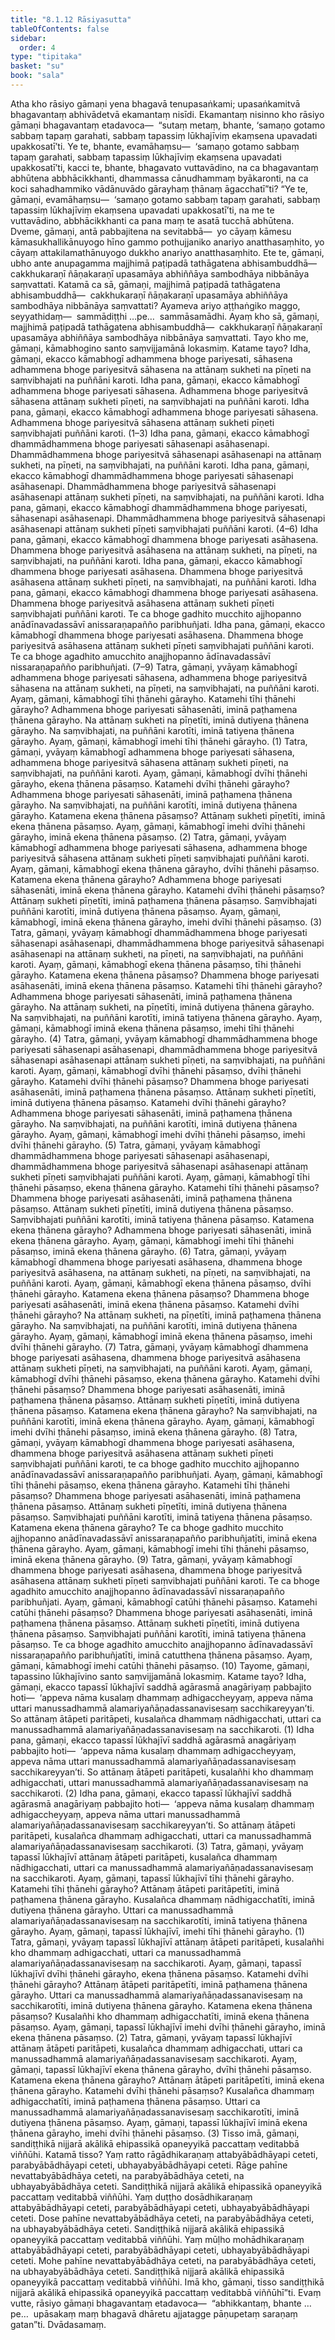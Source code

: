 ```yaml
---
title: "8.1.12 Rāsiyasutta"
tableOfContents: false
sidebar:
  order: 4
type: "tipitaka"
basket: "su"
book: "sala"
---
```



<DynamicBreadcrumb />

<Division number="364" book="sala" bookNo="13" page="513">

<Paragraph number="1609" book="sala">
Atha kho rāsiyo gāmaṇi yena bhagavā tenupasaṅkami; upasaṅkamitvā bhagavantaṃ abhivādetvā ekamantaṃ nisīdi. Ekamantaṃ nisinno kho rāsiyo gāmaṇi bhagavantaṃ etadavoca—  “sutaṃ metaṃ, bhante, ‘samaṇo gotamo sabbaṃ tapaṃ garahati, sabbaṃ tapassiṃ lūkhajīviṃ ekaṃsena upavadati upakkosatī’ti. Ye te, bhante, evamāhaṃsu—  ‘samaṇo gotamo sabbaṃ tapaṃ garahati, sabbaṃ tapassiṃ lūkhajīviṃ ekaṃsena upavadati upakkosatī’ti, kacci te, bhante, bhagavato vuttavādino, na ca bhagavantaṃ abhūtena abbhācikkhanti, dhammassa cānudhammaṃ byākaronti, na ca koci sahadhammiko vādānuvādo gārayhaṃ ṭhānaṃ āgacchatī”ti? “Ye te, gāmaṇi, evamāhaṃsu—  ‘samaṇo gotamo sabbaṃ tapaṃ garahati, sabbaṃ tapassiṃ lūkhajīviṃ ekaṃsena upavadati upakkosatī’ti, na me te vuttavādino, abbhācikkhanti ca pana maṃ te asatā tucchā abhūtena.
</Paragraph>

<Paragraph number="1610" book="sala">
Dveme, gāmaṇi, antā pabbajitena na sevitabbā—  yo cāyaṃ kāmesu kāmasukhallikānuyogo hīno gammo pothujjaniko anariyo anatthasaṃhito, yo cāyaṃ attakilamathānuyogo dukkho anariyo anatthasaṃhito. Ete te, gāmaṇi, ubho ante anupagamma majjhimā paṭipadā tathāgatena abhisambuddhā—  cakkhukaraṇī ñāṇakaraṇī upasamāya abhiññāya sambodhāya nibbānāya saṃvattati. Katamā ca sā, gāmaṇi, majjhimā paṭipadā tathāgatena abhisambuddhā—  cakkhukaraṇī ñāṇakaraṇī upasamāya abhiññāya sambodhāya nibbānāya saṃvattati? Ayameva ariyo aṭṭhaṅgiko maggo, seyyathidaṃ—  sammādiṭṭhi …pe…  sammāsamādhi. Ayaṃ kho sā, gāmaṇi, majjhimā paṭipadā tathāgatena abhisambuddhā—  cakkhukaraṇī ñāṇakaraṇī upasamāya abhiññāya sambodhāya nibbānāya saṃvattati.
</Paragraph>

<Paragraph number="1611" book="sala">
Tayo kho me, gāmaṇi, kāmabhogino santo saṃvijjamānā lokasmiṃ. Katame tayo? Idha, gāmaṇi, ekacco kāmabhogī adhammena bhoge pariyesati, sāhasena adhammena bhoge pariyesitvā sāhasena na attānaṃ sukheti na pīṇeti na saṃvibhajati na puññāni karoti. Idha pana, gāmaṇi, ekacco kāmabhogī adhammena bhoge pariyesati sāhasena. Adhammena bhoge pariyesitvā sāhasena attānaṃ sukheti pīṇeti, na saṃvibhajati na puññāni karoti. Idha pana, gāmaṇi, ekacco kāmabhogī adhammena bhoge pariyesati sāhasena. Adhammena bhoge pariyesitvā sāhasena attānaṃ sukheti pīṇeti saṃvibhajati puññāni karoti. (1–3)
</Paragraph>

<Paragraph number="1612" book="sala">
Idha pana, gāmaṇi, ekacco kāmabhogī dhammādhammena bhoge pariyesati sāhasenapi asāhasenapi. Dhammādhammena bhoge pariyesitvā sāhasenapi asāhasenapi na attānaṃ sukheti, na pīṇeti, na saṃvibhajati, na puññāni karoti. Idha pana, gāmaṇi, ekacco kāmabhogī dhammādhammena bhoge pariyesati sāhasenapi asāhasenapi. Dhammādhammena bhoge pariyesitvā sāhasenapi asāhasenapi attānaṃ sukheti pīṇeti, na saṃvibhajati, na puññāni karoti. Idha pana, gāmaṇi, ekacco kāmabhogī dhammādhammena bhoge pariyesati, sāhasenapi asāhasenapi. Dhammādhammena bhoge pariyesitvā sāhasenapi asāhasenapi attānaṃ sukheti pīṇeti saṃvibhajati puññāni karoti. (4–6)
</Paragraph>

<Paragraph number="1613" book="sala">
Idha pana, gāmaṇi, ekacco kāmabhogī dhammena bhoge pariyesati asāhasena. Dhammena bhoge pariyesitvā asāhasena na attānaṃ sukheti, na pīṇeti, na saṃvibhajati, na puññāni karoti. Idha pana, gāmaṇi, ekacco kāmabhogī dhammena bhoge pariyesati asāhasena. Dhammena bhoge pariyesitvā asāhasena attānaṃ sukheti pīṇeti, na saṃvibhajati, na puññāni karoti. Idha pana, gāmaṇi, ekacco kāmabhogī dhammena bhoge pariyesati asāhasena. Dhammena bhoge pariyesitvā asāhasena attānaṃ sukheti pīṇeti saṃvibhajati puññāni karoti. Te ca bhoge gadhito mucchito ajjhopanno anādīnavadassāvī anissaraṇapañño paribhuñjati. Idha pana, gāmaṇi, ekacco kāmabhogī dhammena bhoge pariyesati asāhasena. Dhammena bhoge pariyesitvā asāhasena attānaṃ sukheti pīṇeti saṃvibhajati puññāni karoti. Te ca bhoge agadhito amucchito anajjhopanno ādīnavadassāvī nissaraṇapañño paribhuñjati. (7–9)
</Paragraph>

<Paragraph number="1614" book="sala">
Tatra, gāmaṇi, yvāyaṃ kāmabhogī adhammena bhoge pariyesati sāhasena, adhammena bhoge pariyesitvā sāhasena na attānaṃ sukheti, na pīṇeti, na saṃvibhajati, na puññāni karoti. Ayaṃ, gāmaṇi, kāmabhogī tīhi ṭhānehi gārayho. Katamehi tīhi ṭhānehi gārayho? Adhammena bhoge pariyesati sāhasenāti, iminā paṭhamena ṭhānena gārayho. Na attānaṃ sukheti na pīṇetīti, iminā dutiyena ṭhānena gārayho. Na saṃvibhajati, na puññāni karotīti, iminā tatiyena ṭhānena gārayho. Ayaṃ, gāmaṇi, kāmabhogī imehi tīhi ṭhānehi gārayho. (1)
</Paragraph>

<Paragraph number="1615" book="sala">
Tatra, gāmaṇi, yvāyaṃ kāmabhogī adhammena bhoge pariyesati sāhasena, adhammena bhoge pariyesitvā sāhasena attānaṃ sukheti pīṇeti, na saṃvibhajati, na puññāni karoti. Ayaṃ, gāmaṇi, kāmabhogī dvīhi ṭhānehi gārayho, ekena ṭhānena pāsaṃso. Katamehi dvīhi ṭhānehi gārayho? Adhammena bhoge pariyesati sāhasenāti, iminā paṭhamena ṭhānena gārayho. Na saṃvibhajati, na puññāni karotīti, iminā dutiyena ṭhānena gārayho. Katamena ekena ṭhānena pāsaṃso? Attānaṃ sukheti pīṇetīti, iminā ekena ṭhānena pāsaṃso. Ayaṃ, gāmaṇi, kāmabhogī imehi dvīhi ṭhānehi gārayho, iminā ekena ṭhānena pāsaṃso. (2)
</Paragraph>

<Paragraph number="1616" book="sala">
Tatra, gāmaṇi, yvāyaṃ kāmabhogī adhammena bhoge pariyesati sāhasena, adhammena bhoge pariyesitvā sāhasena attānaṃ sukheti pīṇeti saṃvibhajati puññāni karoti. Ayaṃ, gāmaṇi, kāmabhogī ekena ṭhānena gārayho, dvīhi ṭhānehi pāsaṃso. Katamena ekena ṭhānena gārayho? Adhammena bhoge pariyesati sāhasenāti, iminā ekena ṭhānena gārayho. Katamehi dvīhi ṭhānehi pāsaṃso? Attānaṃ sukheti pīṇetīti, iminā paṭhamena ṭhānena pāsaṃso. Saṃvibhajati puññāni karotīti, iminā dutiyena ṭhānena pāsaṃso. Ayaṃ, gāmaṇi, kāmabhogī, iminā ekena ṭhānena gārayho, imehi dvīhi ṭhānehi pāsaṃso. (3)
</Paragraph>

<Paragraph number="1617" book="sala">
Tatra, gāmaṇi, yvāyaṃ kāmabhogī dhammādhammena bhoge pariyesati sāhasenapi asāhasenapi, dhammādhammena bhoge pariyesitvā sāhasenapi asāhasenapi na attānaṃ sukheti, na pīṇeti, na saṃvibhajati, na puññāni karoti. Ayaṃ, gāmaṇi, kāmabhogī ekena ṭhānena pāsaṃso, tīhi ṭhānehi gārayho. Katamena ekena ṭhānena pāsaṃso? Dhammena bhoge pariyesati asāhasenāti, iminā ekena ṭhānena pāsaṃso. Katamehi tīhi ṭhānehi gārayho? Adhammena bhoge pariyesati sāhasenāti, iminā paṭhamena ṭhānena gārayho. Na attānaṃ sukheti, na pīṇetīti, iminā dutiyena ṭhānena gārayho. Na saṃvibhajati, na puññāni karotīti, iminā tatiyena ṭhānena gārayho. Ayaṃ, gāmaṇi, kāmabhogī iminā ekena ṭhānena pāsaṃso, imehi tīhi ṭhānehi gārayho. (4)
</Paragraph>

<Paragraph number="1618" book="sala">
Tatra, gāmaṇi, yvāyaṃ kāmabhogī dhammādhammena bhoge pariyesati sāhasenapi asāhasenapi, dhammādhammena bhoge pariyesitvā sāhasenapi asāhasenapi attānaṃ sukheti pīṇeti, na saṃvibhajati, na puññāni karoti. Ayaṃ, gāmaṇi, kāmabhogī dvīhi ṭhānehi pāsaṃso, dvīhi ṭhānehi gārayho. Katamehi dvīhi ṭhānehi pāsaṃso? Dhammena bhoge pariyesati asāhasenāti, iminā paṭhamena ṭhānena pāsaṃso. Attānaṃ sukheti pīṇetīti, iminā dutiyena ṭhānena pāsaṃso. Katamehi dvīhi ṭhānehi gārayho? Adhammena bhoge pariyesati sāhasenāti, iminā paṭhamena ṭhānena gārayho. Na saṃvibhajati, na puññāni karotīti, iminā dutiyena ṭhānena gārayho. Ayaṃ, gāmaṇi, kāmabhogī imehi dvīhi ṭhānehi pāsaṃso, imehi dvīhi ṭhānehi gārayho. (5)
</Paragraph>

<Paragraph number="1619" book="sala">
Tatra, gāmaṇi, yvāyaṃ kāmabhogī dhammādhammena bhoge pariyesati sāhasenapi asāhasenapi, dhammādhammena bhoge pariyesitvā sāhasenapi asāhasenapi attānaṃ sukheti pīṇeti saṃvibhajati puññāni karoti. Ayaṃ, gāmaṇi, kāmabhogī tīhi ṭhānehi pāsaṃso, ekena ṭhānena gārayho. Katamehi tīhi ṭhānehi pāsaṃso? Dhammena bhoge pariyesati asāhasenāti, iminā paṭhamena ṭhānena pāsaṃso. Attānaṃ sukheti pīṇetīti, iminā dutiyena ṭhānena pāsaṃso. Saṃvibhajati puññāni karotīti, iminā tatiyena ṭhānena pāsaṃso. Katamena ekena ṭhānena gārayho? Adhammena bhoge pariyesati sāhasenāti, iminā ekena ṭhānena gārayho. Ayaṃ, gāmaṇi, kāmabhogī imehi tīhi ṭhānehi pāsaṃso, iminā ekena ṭhānena gārayho. (6)
</Paragraph>

<Paragraph number="1620" book="sala">
Tatra, gāmaṇi, yvāyaṃ kāmabhogī dhammena bhoge pariyesati asāhasena, dhammena bhoge pariyesitvā asāhasena, na attānaṃ sukheti, na pīṇeti, na saṃvibhajati, na puññāni karoti. Ayaṃ, gāmaṇi, kāmabhogī ekena ṭhānena pāsaṃso, dvīhi ṭhānehi gārayho. Katamena ekena ṭhānena pāsaṃso? Dhammena bhoge pariyesati asāhasenāti, iminā ekena ṭhānena pāsaṃso. Katamehi dvīhi ṭhānehi gārayho? Na attānaṃ sukheti, na pīṇetīti, iminā paṭhamena ṭhānena gārayho. Na saṃvibhajati, na puññāni karotīti, iminā dutiyena ṭhānena gārayho. Ayaṃ, gāmaṇi, kāmabhogī iminā ekena ṭhānena pāsaṃso, imehi dvīhi ṭhānehi gārayho. (7)
</Paragraph>

<Paragraph number="1621" book="sala">
Tatra, gāmaṇi, yvāyaṃ kāmabhogī dhammena bhoge pariyesati asāhasena, dhammena bhoge pariyesitvā asāhasena attānaṃ sukheti pīṇeti, na saṃvibhajati, na puññāni karoti. Ayaṃ, gāmaṇi, kāmabhogī dvīhi ṭhānehi pāsaṃso, ekena ṭhānena gārayho. Katamehi dvīhi ṭhānehi pāsaṃso? Dhammena bhoge pariyesati asāhasenāti, iminā paṭhamena ṭhānena pāsaṃso. Attānaṃ sukheti pīṇetīti, iminā dutiyena ṭhānena pāsaṃso. Katamena ekena ṭhānena gārayho? Na saṃvibhajati, na puññāni karotīti, iminā ekena ṭhānena gārayho. Ayaṃ, gāmaṇi, kāmabhogī imehi dvīhi ṭhānehi pāsaṃso, iminā ekena ṭhānena gārayho. (8)
</Paragraph>

<Paragraph number="1622" book="sala">
Tatra, gāmaṇi, yvāyaṃ kāmabhogī dhammena bhoge pariyesati asāhasena, dhammena bhoge pariyesitvā asāhasena attānaṃ sukheti pīṇeti saṃvibhajati puññāni karoti, te ca bhoge gadhito mucchito ajjhopanno anādīnavadassāvī anissaraṇapañño paribhuñjati. Ayaṃ, gāmaṇi, kāmabhogī tīhi ṭhānehi pāsaṃso, ekena ṭhānena gārayho. Katamehi tīhi ṭhānehi pāsaṃso? Dhammena bhoge pariyesati asāhasenāti, iminā paṭhamena ṭhānena pāsaṃso. Attānaṃ sukheti pīṇetīti, iminā dutiyena ṭhānena pāsaṃso. Saṃvibhajati puññāni karotīti, iminā tatiyena ṭhānena pāsaṃso. Katamena ekena ṭhānena gārayho? Te ca bhoge gadhito mucchito ajjhopanno anādīnavadassāvī anissaraṇapañño paribhuñjatīti, iminā ekena ṭhānena gārayho. Ayaṃ, gāmaṇi, kāmabhogī imehi tīhi ṭhānehi pāsaṃso, iminā ekena ṭhānena gārayho. (9)
</Paragraph>

<Paragraph number="1623" book="sala">
Tatra, gāmaṇi, yvāyaṃ kāmabhogī dhammena bhoge pariyesati asāhasena, dhammena bhoge pariyesitvā asāhasena attānaṃ sukheti pīṇeti saṃvibhajati puññāni karoti. Te ca bhoge agadhito amucchito anajjhopanno ādīnavadassāvī nissaraṇapañño paribhuñjati. Ayaṃ, gāmaṇi, kāmabhogī catūhi ṭhānehi pāsaṃso. Katamehi catūhi ṭhānehi pāsaṃso? Dhammena bhoge pariyesati asāhasenāti, iminā paṭhamena ṭhānena pāsaṃso. Attānaṃ sukheti pīṇetīti, iminā dutiyena ṭhānena pāsaṃso. Saṃvibhajati puññāni karotīti, iminā tatiyena ṭhānena pāsaṃso. Te ca bhoge agadhito amucchito anajjhopanno ādīnavadassāvī nissaraṇapañño paribhuñjatīti, iminā catutthena ṭhānena pāsaṃso. Ayaṃ, gāmaṇi, kāmabhogī imehi catūhi ṭhānehi pāsaṃso. (10)
</Paragraph>

<Paragraph number="1624" book="sala">
Tayome, gāmaṇi, tapassino lūkhajīvino santo saṃvijjamānā lokasmiṃ. Katame tayo? Idha, gāmaṇi, ekacco tapassī lūkhajīvī saddhā agārasmā anagāriyaṃ pabbajito hoti—  ‘appeva nāma kusalaṃ dhammaṃ adhigaccheyyaṃ, appeva nāma uttari manussadhammā alamariyañāṇadassanavisesaṃ sacchikareyyan’ti. So attānaṃ ātāpeti paritāpeti, kusalañca dhammaṃ nādhigacchati, uttari ca manussadhammā alamariyañāṇadassanavisesaṃ na sacchikaroti. (1)
</Paragraph>

<Paragraph number="1625" book="sala">
Idha pana, gāmaṇi, ekacco tapassī lūkhajīvī saddhā agārasmā anagāriyaṃ pabbajito hoti—  ‘appeva nāma kusalaṃ dhammaṃ adhigaccheyyaṃ, appeva nāma uttari manussadhammā alamariyañāṇadassanavisesaṃ sacchikareyyan’ti. So attānaṃ ātāpeti paritāpeti, kusalañhi kho dhammaṃ adhigacchati, uttari manussadhammā alamariyañāṇadassanavisesaṃ na sacchikaroti. (2)
</Paragraph>

<Paragraph number="1626" book="sala">
Idha pana, gāmaṇi, ekacco tapassī lūkhajīvī saddhā agārasmā anagāriyaṃ pabbajito hoti—  ‘appeva nāma kusalaṃ dhammaṃ adhigaccheyyaṃ, appeva nāma uttari manussadhammā alamariyañāṇadassanavisesaṃ sacchikareyyan’ti. So attānaṃ ātāpeti paritāpeti, kusalañca dhammaṃ adhigacchati, uttari ca manussadhammā alamariyañāṇadassanavisesaṃ sacchikaroti. (3)
</Paragraph>

<Paragraph number="1627" book="sala">
Tatra, gāmaṇi, yvāyaṃ tapassī lūkhajīvī attānaṃ ātāpeti paritāpeti, kusalañca dhammaṃ nādhigacchati, uttari ca manussadhammā alamariyañāṇadassanavisesaṃ na sacchikaroti. Ayaṃ, gāmaṇi, tapassī lūkhajīvī tīhi ṭhānehi gārayho. Katamehi tīhi ṭhānehi gārayho? Attānaṃ ātāpeti paritāpetīti, iminā paṭhamena ṭhānena gārayho. Kusalañca dhammaṃ nādhigacchatīti, iminā dutiyena ṭhānena gārayho. Uttari ca manussadhammā alamariyañāṇadassanavisesaṃ na sacchikarotīti, iminā tatiyena ṭhānena gārayho. Ayaṃ, gāmaṇi, tapassī lūkhajīvī, imehi tīhi ṭhānehi gārayho. (1)
</Paragraph>

<Paragraph number="1628" book="sala">
Tatra, gāmaṇi, yvāyaṃ tapassī lūkhajīvī attānaṃ ātāpeti paritāpeti, kusalañhi kho dhammaṃ adhigacchati, uttari ca manussadhammā alamariyañāṇadassanavisesaṃ na sacchikaroti. Ayaṃ, gāmaṇi, tapassī lūkhajīvī dvīhi ṭhānehi gārayho, ekena ṭhānena pāsaṃso. Katamehi dvīhi ṭhānehi gārayho? Attānaṃ ātāpeti paritāpetīti, iminā paṭhamena ṭhānena gārayho. Uttari ca manussadhammā alamariyañāṇadassanavisesaṃ na sacchikarotīti, iminā dutiyena ṭhānena gārayho. Katamena ekena ṭhānena pāsaṃso? Kusalañhi kho dhammaṃ adhigacchatīti, iminā ekena ṭhānena pāsaṃso. Ayaṃ, gāmaṇi, tapassī lūkhajīvī imehi dvīhi ṭhānehi gārayho, iminā ekena ṭhānena pāsaṃso. (2)
</Paragraph>

<Paragraph number="1629" book="sala">
Tatra, gāmaṇi, yvāyaṃ tapassī lūkhajīvī attānaṃ ātāpeti paritāpeti, kusalañca dhammaṃ adhigacchati, uttari ca manussadhammā alamariyañāṇadassanavisesaṃ sacchikaroti. Ayaṃ, gāmaṇi, tapassī lūkhajīvī ekena ṭhānena gārayho, dvīhi ṭhānehi pāsaṃso. Katamena ekena ṭhānena gārayho? Attānaṃ ātāpeti paritāpetīti, iminā ekena ṭhānena gārayho. Katamehi dvīhi ṭhānehi pāsaṃso? Kusalañca dhammaṃ adhigacchatīti, iminā paṭhamena ṭhānena pāsaṃso. Uttari ca manussadhammā alamariyañāṇadassanavisesaṃ sacchikarotīti, iminā dutiyena ṭhānena pāsaṃso. Ayaṃ, gāmaṇi, tapassī lūkhajīvī iminā ekena ṭhānena gārayho, imehi dvīhi ṭhānehi pāsaṃso. (3)
</Paragraph>

<Paragraph number="1630" book="sala">
Tisso imā, gāmaṇi, sandiṭṭhikā nijjarā akālikā ehipassikā opaneyyikā paccattaṃ veditabbā viññūhi. Katamā tisso? Yaṃ ratto rāgādhikaraṇaṃ attabyābādhāyapi ceteti, parabyābādhāyapi ceteti, ubhayabyābādhāyapi ceteti. Rāge pahīne nevattabyābādhāya ceteti, na parabyābādhāya ceteti, na ubhayabyābādhāya ceteti. Sandiṭṭhikā nijjarā akālikā ehipassikā opaneyyikā paccattaṃ veditabbā viññūhi. Yaṃ duṭṭho dosādhikaraṇaṃ attabyābādhāyapi ceteti, parabyābādhāyapi ceteti, ubhayabyābādhāyapi ceteti. Dose pahīne nevattabyābādhāya ceteti, na parabyābādhāya ceteti, na ubhayabyābādhāya ceteti. Sandiṭṭhikā nijjarā akālikā ehipassikā opaneyyikā paccattaṃ veditabbā viññūhi. Yaṃ mūḷho mohādhikaraṇaṃ attabyābādhāyapi ceteti, parabyābādhāyapi ceteti, ubhayabyābādhāyapi ceteti. Mohe pahīne nevattabyābādhāya ceteti, na parabyābādhāya ceteti, na ubhayabyābādhāya ceteti. Sandiṭṭhikā nijjarā akālikā ehipassikā opaneyyikā paccattaṃ veditabbā viññūhi. Imā kho, gāmaṇi, tisso sandiṭṭhikā nijjarā akālikā ehipassikā opaneyyikā paccattaṃ veditabbā viññūhī”ti.
</Paragraph>

<Paragraph number="1631" book="sala">
Evaṃ vutte, rāsiyo gāmaṇi bhagavantaṃ etadavoca—  “abhikkantaṃ, bhante …pe…  upāsakaṃ maṃ bhagavā dhāretu ajjatagge pāṇupetaṃ saraṇaṃ gatan”ti.

</Paragraph>
</Division>

<Paragraph number="1632" type="center" book="sala">
Dvādasamaṃ.
</Paragraph>